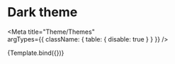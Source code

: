 
# Dark theme

<Meta
  title="Theme/Themes"  
  argTypes={{
    className: { table: { disable: true } }
  }}
/>

<Canvas>
  <Story
    name="Dark theme"
    args={{ 
      divBackground:   '#406A8C', 
      background:      '#305A7C',
      normalColor:     "#aaaaaa",
      primaryColor:    "#2185d0",
      secondaryColor:  "#1b1c1d",
      positiveColor:   "#21ba45",
      negativeColor:   "#db2828",
      infoColor:       { color: "rgb(39, 111, 134)", background: "rgb(248, 255, 255)", border: "rgb(169, 213, 222)" },
      warningColor:    { color: "rgb(87, 58, 8)",    background: "rgb(255, 250, 243)", border: "rgb(201, 186, 155)" },
      successColor:    { color: "rgb(44, 102, 45)",  background: "rgb(252, 255, 245)", border: "rgb(163, 194, 147)" },
      errorColor:      { color: "#ffffff",  background: "#5c3030", border: "#c18787" }, 
      fontURL:         "https://fonts.googleapis.com/css?family=Roboto:400,400i,500,500i&subset=latin",
      fontName:        "Roboto",
      fontSize:        16,
      fontColor:       "#ffffff",
      fontLineHeight:  24,
      radius:          4,
      darken:          0.05,
    }}>
    {Template.bind({})}
  </Story>
</Canvas>

